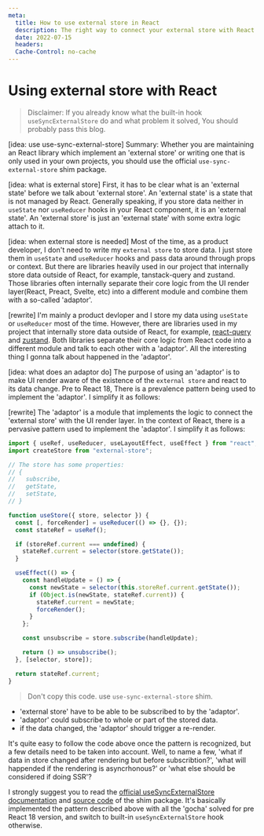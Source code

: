 ```yaml
---
meta:
  title: How to use external store in React
  description: The right way to connect your external store with React.
  date: 2022-07-15
  headers:
  Cache-Control: no-cache
---
```


# Using external store with React

> Disclaimer: If you already know what the built-in hook `useSyncExternalStore` do and what problem it solved, You should probably pass this blog.

[idea: use use-sync-external-store]
Summary: Whether you are maintaining an React library which implement an 'external store'
or writing one that is only used in your own projects, you should use the
official `use-sync-external-store` shim package.

[idea: what is external store]
First, it has to be clear what is an 'external state' before we talk about 'external store'. An 'external state' is a state that is not managed by React.
Generally speaking, if you store data neither in `useState` nor `useReducer` hooks in your React component, it is an 'external state'. An 'external store'
is just an 'external state' with some extra logic attach to it.

[idea: when external store is needed]
Most of the time, as a product developer, I don't need to write my `external store` to store data. I just store them in `useState` and `useReducer` hooks and pass data
around through props or context. But there are libraries heavily used in our project that internally store data outside of React, for example, tanstack-query and zustand.
Those libraries often internally separate their core logic from the UI render layer(React, Preact, Svelte, etc) into a different module and combine them with a so-called 'adaptor'.

[rewrite]
I'm mainly a product devloper and I store my data using `useState` or `useReducer` most of the time. However, there are libraries used in my project that internally store data outside of React,
for example, [react-query](https://tanstack.com/query/v4) and [zustand](https://github.com/pmndrs/zustand). Both libraries separate their core logic from React code into a different module and talk to each other with a 'adaptor'.
All the interesting thing I gonna talk about happened in the 'adaptor'.

[idea: what does an adaptor do]
The purpose of using an 'adaptor' is to make UI render aware of the existence of the `external store` and react to its data change. Pre to React 18, There is a prevalence pattern
being used to implement the 'adaptor'. I simplify it as follows:

[rewrite]
The 'adaptor' is a module that implements the logic to connect the 'external store' with the UI render layer. In the context of React, there is a pervasive pattern used to implement the 'adaptor'.
I simplify it as follows:

```javascript
import { useRef, useReducer, useLayoutEffect, useEffect } from "react";
import createStore from "external-store";

// The store has some properties:
// {
//   subscribe,
//   getState,
//   setState,
// }

function useStore({ store, selector }) {
  const [, forceRender] = useReducer(() => {}, {});
  const stateRef = useRef();

  if (storeRef.current === undefined) {
    stateRef.current = selector(store.getState());
  }

  useEffect(() => {
    const handleUpdate = () => {
      const newState = selector(this.storeRef.current.getState());
      if (Object.is(newState, stateRef.current)) {
        stateRef.current = newState;
        forceRender();
      }
    };

    const unsubscribe = store.subscribe(handleUpdate);

    return () => unsubscribe();
  }, [selector, store]);

  return stateRef.current;
}
```

> Don't copy this code. use `use-sync-external-store` shim.

- 'external store' have to be able to be subscribed to by the 'adaptor'.
- 'adaptor' could subscribe to whole or part of the stored data.
- if the data changed, the 'adaptor' should trigger a re-render.

It's quite easy to follow the code above once the pattern is recognized,
but a few details need to be taken into account. Well, to name a few,
'what if data in store changed after rendering but before subscribtion?', 'what will happended if the rendering is asyncrhonous?' or 'what else should be considered if doing SSR'?

I strongly suggest you to read the [official useSyncExternalStore documentation](https://reactjs.org/docs/hooks-reference.html#usesyncexternalstore)
and [source code](https://github.com/facebook/react/blob/2c7dea73659da283fa433f5fd657a5a29797fd67/packages/use-sync-external-store/src/useSyncExternalStoreShim.js) of the shim package.
It's basically implemented the pattern described above with all the 'gocha' solved for pre React 18 version, and switch to built-in `useSyncExternalStore` hook otherwise.
